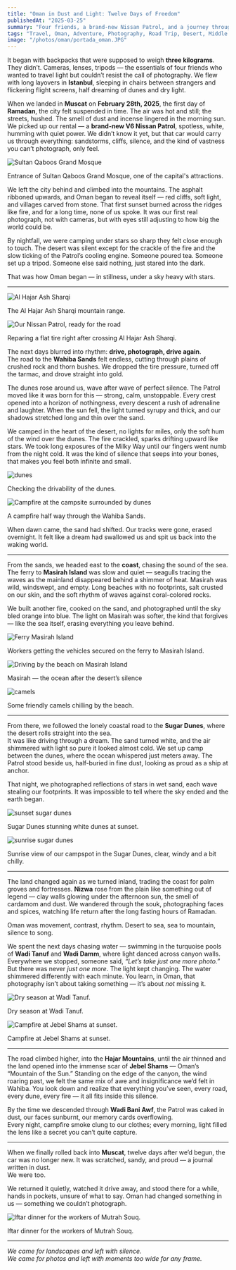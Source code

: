 ```yaml
---
title: "Oman in Dust and Light: Twelve Days of Freedom"
publishedAt: "2025-03-25"
summary: "Four friends, a brand-new Nissan Patrol, and a journey through the heart of Oman — across deserts, islands, wadis, and mountains, in search of light, silence, and stories written in sand."
tags: "Travel, Oman, Adventure, Photography, Road Trip, Desert, Middle East"
image: "/photos/oman/portada_oman.JPG"
---
```


It began with backpacks that were supposed to weigh **three kilograms**.  
They didn’t. Cameras, lenses, tripods — the essentials of four friends who wanted to travel light but couldn’t resist the call of photography. We flew with long layovers in **Istanbul**, sleeping in chairs between strangers and flickering flight screens, half dreaming of dunes and dry light.

When we landed in **Muscat** on **February 28th, 2025**, the first day of **Ramadan**, the city felt suspended in time. The air was hot and still; the streets, hushed. The smell of dust and incense lingered in the morning sun. We picked up our rental — a **brand-new V6 Nissan Patrol**, spotless, white, humming with quiet power. We didn’t know it yet, but that car would carry us through everything: sandstorms, cliffs, silence, and the kind of vastness you can’t photograph, only feel.

<Image
  src="/photos/oman/mosque.jpg"
  alt="Sultan Qaboos Grand Mosque"
  width={800}
  height={600}
/>

<Caption>
  Entrance of Sultan Qaboos Grand Mosque, one of the capital's attractions.
</Caption>

We left the city behind and climbed into the mountains. The asphalt ribboned upwards, and Oman began to reveal itself — red cliffs, soft light, and villages carved from stone. That first sunset burned across the ridges like fire, and for a long time, none of us spoke. It was our first real photograph, not with cameras, but with eyes still adjusting to how big the world could be.

By nightfall, we were camping under stars so sharp they felt close enough to touch. The desert was silent except for the crackle of the fire and the slow ticking of the Patrol’s cooling engine. Someone poured tea. Someone set up a tripod. Someone else said nothing, just stared into the dark.  

That was how Oman began — in stillness, under a sky heavy with stars.

---

<Image
  src="/photos/oman/alhajar.JPG"
  alt="Al Hajar Ash Sharqi"
  width={800}
  height={600}
/>

<Caption>
  The Al Hajar Ash Sharqi mountain range.
</Caption>

<Image
  src="/photos/oman/puncture.JPG"
  alt="Our Nissan Patrol, ready for the road"
  width={800}
  height={600}
/>

<Caption>
  Reparing a flat tire right after crossing Al Hajar Ash Sharqi.
</Caption>

The next days blurred into rhythm: **drive, photograph, drive again**.  
The road to the **Wahiba Sands** felt endless, cutting through plains of crushed rock and thorn bushes. We dropped the tire pressure, turned off the tarmac, and drove straight into gold.

The dunes rose around us, wave after wave of perfect silence. The Patrol moved like it was born for this — strong, calm, unstoppable. Every crest opened into a horizon of nothingness, every descent a rush of adrenaline and laughter. When the sun fell, the light turned syrupy and thick, and our shadows stretched long and thin over the sand.

We camped in the heart of the desert, no lights for miles, only the soft hum of the wind over the dunes. The fire crackled, sparks drifting upward like stars. We took long exposures of the Milky Way until our fingers went numb from the night cold. It was the kind of silence that seeps into your bones, that makes you feel both infinite and small.

<Image
  src="/photos/oman/dunes.JPG"
  alt="dunes"
  width={800}
  height={600}
/>

<Caption>
  Checking the drivability of the dunes.
</Caption>

<Image
  src="/photos/oman/fire_wahiba.JPG"
  alt="Campfire at the campsite surrounded by dunes"
  width={800}
  height={600}
/>

<Caption>
  A campfire half way through the Wahiba Sands.
</Caption>

When dawn came, the sand had shifted. Our tracks were gone, erased overnight. It felt like a dream had swallowed us and spit us back into the waking world.

---

From the sands, we headed east to the **coast**, chasing the sound of the sea. The ferry to **Masirah Island** was slow and quiet — seagulls tracing the waves as the mainland disappeared behind a shimmer of heat. Masirah was wild, windswept, and empty. Long beaches with no footprints, salt crusted on our skin, and the soft rhythm of waves against coral-colored rocks.  

We built another fire, cooked on the sand, and photographed until the sky bled orange into blue. The light on Masirah was softer, the kind that forgives — like the sea itself, erasing everything you leave behind.

<Image
  src="/photos/oman/ferry.jpg"
  alt="Ferry Masirah Island"
  width={800}
  height={600}
/>

<Caption>
  Workers getting the vehicles secured on the ferry to Masirah Island.
</Caption>

<Image
  src="/photos/oman/masirah.JPG"
  alt="Driving by the beach on Masirah Island"
  width={800}
  height={600}
/>

<Caption>
  Masirah — the ocean after the desert’s silence
</Caption>

<Image
  src="/photos/oman/camels.jpg"
  alt="camels"
  width={800}
  height={600}
/>

<Caption>
  Some friendly camels chilling by the beach.
</Caption>

---

From there, we followed the lonely coastal road to the **Sugar Dunes**, where the desert rolls straight into the sea.  
It was like driving through a dream. The sand turned white, and the air shimmered with light so pure it looked almost cold. We set up camp between the dunes, where the ocean whispered just meters away. The Patrol stood beside us, half-buried in fine dust, looking as proud as a ship at anchor.

That night, we photographed reflections of stars in wet sand, each wave stealing our footprints. It was impossible to tell where the sky ended and the earth began.

<Image
  src="/photos/oman/sunset_sugar.JPG"
  alt="sunset sugar dunes"
  width={800}
  height={600}
/>

<Caption>
  Sugar Dunes stunning white dunes at sunset.
</Caption>

<Image
  src="/photos/oman/sunrise_sugar.JPG"
  alt="sunrise sugar dunes"
  width={800}
  height={600}
/>

<Caption>
  Sunrise view of our campspot in the Sugar Dunes, clear, windy and a bit chilly.
</Caption>


---

The land changed again as we turned inland, trading the coast for palm groves and fortresses. **Nizwa** rose from the plain like something out of legend — clay walls glowing under the afternoon sun, the smell of cardamom and dust. We wandered through the souk, photographing faces and spices, watching life return after the long fasting hours of Ramadan.  

Oman was movement, contrast, rhythm. Desert to sea, sea to mountain, silence to song.

We spent the next days chasing water — swimming in the turquoise pools of **Wadi Tanuf** and **Wadi Damm**, where light danced across canyon walls.  
Everywhere we stopped, someone said, *“Let’s take just one more photo.”* But there was never *just one more*. The light kept changing. The water shimmered differently with each minute. You learn, in Oman, that photography isn’t about taking something — it’s about *not* missing it.

<Image
  src="/photos/oman/wadi_tanuf.JPG"
  alt="Dry season at Wadi Tanuf."
  width={800}
  height={600}
/>

<Caption>
  Dry season at Wadi Tanuf.
</Caption>

<Image
  src="/photos/oman/fire_jebel_shams.JPG"
  alt="Campfire at Jebel Shams at sunset."
  width={800}
  height={600}
/>

<Caption>
  Campfire at Jebel Shams at sunset.
</Caption>

---

The road climbed higher, into the **Hajar Mountains**, until the air thinned and the land opened into the immense scar of **Jebel Shams** — Oman’s “Mountain of the Sun.” Standing on the edge of the canyon, the wind roaring past, we felt the same mix of awe and insignificance we’d felt in Wahiba. You look down and realize that everything you’ve seen, every road, every dune, every fire — it all fits inside this silence.

By the time we descended through **Wadi Bani Awf**, the Patrol was caked in dust, our faces sunburnt, our memory cards overflowing.  
Every night, campfire smoke clung to our clothes; every morning, light filled the lens like a secret you can’t quite capture.

---

When we finally rolled back into **Muscat**, twelve days after we’d begun, the car was no longer new. It was scratched, sandy, and proud — a journal written in dust.  
We were too.  

We returned it quietly, watched it drive away, and stood there for a while, hands in pockets, unsure of what to say. Oman had changed something in us — something we couldn’t photograph.

<Image
  src="/photos/oman/souq.jpg"
  alt="Iftar dinner for the workers of Mutrah Souq."
  width={800}
  height={600}
/>

<Caption>
  Iftar dinner for the workers of Mutrah Souq.
</Caption>


---

*We came for landscapes and left with silence.  
We came for photos and left with moments too wide for any frame.*  